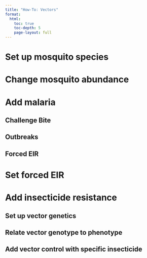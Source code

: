 ---
title: "How-To: Vectors"
format: 
  html:
    toc: true
    toc-depth: 5
    page-layout: full
---

# Set up mosquito species

# Change mosquito abundance

# Add malaria

## Challenge Bite

## Outbreaks

## Forced EIR

# Set forced EIR

# Add insecticide resistance

## Set up vector genetics

## Relate vector genotype to phenotype

## Add vector control with specific insecticide
